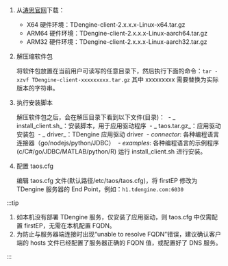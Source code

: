 1. 从[涛思官网](https://www.taosdata.com/cn/all-downloads/)下载：
   - X64 硬件环境：TDengine-client-2.x.x.x-Linux-x64.tar.gz
   - ARM64 硬件环境：TDengine-client-2.x.x.x-Linux-aarch64.tar.gz
   - ARM32 硬件环境：TDengine-client-2.x.x.x-Linux-aarch32.tar.gz
2. 解压缩软件包

   将软件包放置在当前用户可读写的任意目录下，然后执行下面的命令：`tar -xzvf TDengine-client-xxxxxxxxx.tar.gz`
   其中 xxxxxxxxx 需要替换为实际版本的字符串。
3. 执行安装脚本

   解压软件包之后，会在解压目录下看到以下文件(目录)：
   ​ - _ install_client.sh_：安装脚本，用于应用驱动程序
   ​ - _ taos.tar.gz_：应用驱动安装包
   ​ - _ driver_：TDengine 应用驱动 driver
   ​ - _connector_: 各种编程语言连接器（go/nodejs/python/JDBC）
   ​ - _examples_: 各种编程语言的示例程序(c/C#/go/JDBC/MATLAB/python/R)
   运行 install_client.sh 进行安装。
4. 配置 taos.cfg

   编辑 taos.cfg 文件(默认路径/etc/taos/taos.cfg)，将 firstEP 修改为 TDengine 服务器的 End Point，例如：`h1.tdengine.com:6030`

:::tip

1. 如本机没有部署 TDengine 服务，仅安装了应用驱动，则 taos.cfg 中仅需配置 firstEP，无需在本机配置 FQDN。
2. 为防止与服务器端连接时出现“unable to resolve FQDN”错误，建议确认客户端的 hosts 文件已经配置了服务器正确的 FQDN 值，或配置好了 DNS 服务。

:::
